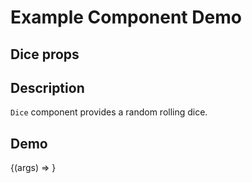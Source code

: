 
<Meta title="Example/Dice" component={Dice} />

# Example Component Demo

## Dice props
<Props of={Dice} />

## Description

`Dice` component provides a random rolling dice.

## Demo

<Canvas>
  <Story name="Example Dice">
    {(args) => <Dice {...args} />}
  </Story>
</Canvas>